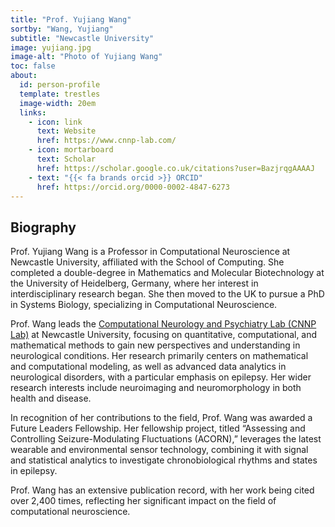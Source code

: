 ```yaml
---
title: "Prof. Yujiang Wang"
sortby: "Wang, Yujiang"
subtitle: "Newcastle University"
image: yujiang.jpg
image-alt: "Photo of Yujiang Wang"
toc: false
about:
  id: person-profile
  template: trestles
  image-width: 20em
  links:
    - icon: link
      text: Website
      href: https://www.cnnp-lab.com/
    - icon: mortarboard
      text: Scholar
      href: https://scholar.google.co.uk/citations?user=BazjrqgAAAAJ
    - text: "{{< fa brands orcid >}} ORCID"
      href: https://orcid.org/0000-0002-4847-6273
---
```



:::{#person-profile}

## Biography

Prof. Yujiang Wang is a Professor in Computational Neuroscience at Newcastle University, affiliated with the School of Computing. She completed a double-degree in Mathematics and Molecular Biotechnology at the University of Heidelberg, Germany, where her interest in interdisciplinary research began. She then moved to the UK to pursue a PhD in Systems Biology, specializing in Computational Neuroscience.

Prof. Wang leads the [Computational Neurology and Psychiatry Lab (CNNP Lab)](https://www.cnnp-lab.com) at Newcastle University, focusing on quantitative, computational, and mathematical methods to gain new perspectives and understanding in neurological conditions. Her research primarily centers on mathematical and computational modeling, as well as advanced data analytics in neurological disorders, with a particular emphasis on epilepsy. Her wider research interests include neuroimaging and neuromorphology in both health and disease.

In recognition of her contributions to the field, Prof. Wang was awarded a Future Leaders Fellowship. Her fellowship project, titled "Assessing and Controlling Seizure-Modulating Fluctuations (ACORN)," leverages the latest wearable and environmental sensor technology, combining it with signal and statistical analytics to investigate chronobiological rhythms and states in epilepsy.

Prof. Wang has an extensive publication record, with her work being cited over 2,400 times, reflecting her significant impact on the field of computational neuroscience.

:::

